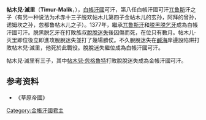 {{for|花剌子模将领帖木兒灭里|帖木尔灭里}}
'''帖木兒·滅里'''（'''Timur-Malik'''，{{bd||？|1378年|catIdx=T}}），[[白帳汗國|白帳汗國]]可汗，第八任白帳汗國可汗[[兀鲁斯|兀鲁斯]]汗之子（有另一种说法为术赤十三子脱欢帖木儿第四子金帖木儿的玄孙，阿拜的曾孙，诺姆坎之孙，忽都鲁帖木儿之子）。1377年，繼承[[兀鲁斯汗|兀鲁斯汗]]和[[脱黑脱乞牙|脱黑脱乞牙]]成為白帳汗國可汗。脱黑脱乞牙在打敗族叔[[脫脫迷失|脫脫迷失]]後因傷而死，在位只有數月。帖木儿·灭里即位後立即進攻脫脫迷失並打了幾場勝仗。不久脫脫迷失在[[鹹海|鹹海]]岸邊設陷阱打敗帖木兒·滅里，他死於此戰役。脫脫迷失繼位成為白帳汗國可汗。

帖木兒·滅里有三子，其中[[帖木兒·忽格魯特|帖木兒·忽格魯特]]打敗脫脫迷失成為金帳汗國可汗。

{{start box}}
{{s-before|[[脱黑脱乞牙|脱黑脱乞牙]]}}
{{s-title|[[金帐汗國|金帳汗國君主]]|1377年—1378年}}
{{s-after|[[脫脫迷失|脫脫迷失]]}}
{{end box}}

==参考资料==
*《草原帝國》

[[Category:金帳汗國君主|Category:金帳汗國君主]]